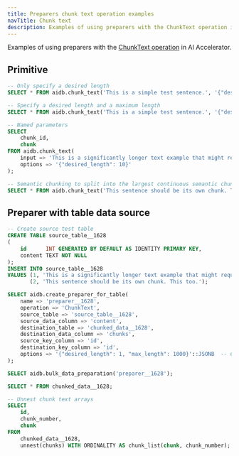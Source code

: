 ```yaml
---
title: Preparers chunk text operation examples
navTitle: Chunk text
description: Examples of using preparers with the ChunkText operation in AI Accelerator.
---
```


Examples of using preparers with the [ChunkText operation](../primitives#chunk-text) in AI Accelerator.

## Primitive

```sql
-- Only specify a desired length
SELECT * FROM aidb.chunk_text('This is a simple test sentence.', '{"desired_length": 10}');

-- Specify a desired length and a maximum length
SELECT * FROM aidb.chunk_text('This is a simple test sentence.', '{"desired_length": 10, "max_length": 15}');

-- Named parameters
SELECT
    chunk_id,
    chunk
FROM aidb.chunk_text(
    input => 'This is a significantly longer text example that might require splitting into smaller chunks. The purpose of this function is to partition text data into segments of a specified maximum length, for example, this sentence 145 is characters. This enables processing or storage of data in manageable parts.',
    options => '{"desired_length": 10}'
);

-- Semantic chunking to split into the largest continuous semantic chunk that fits in the max_length
SELECT * FROM aidb.chunk_text('This sentence should be its own chunk. This too.', '{"desired_length": 1, "max_length": 1000}');
```

## Preparer with table data source

```sql
-- Create source test table
CREATE TABLE source_table__1628
(
    id      INT GENERATED BY DEFAULT AS IDENTITY PRIMARY KEY,
    content TEXT NOT NULL
);
INSERT INTO source_table__1628
VALUES (1, 'This is a significantly longer text example that might require splitting into smaller chunks. The purpose of this function is to partition text data into segments of a specified maximum length, for example, this sentence 145 is characters. This enables processing or storage of data in manageable parts.'),
       (2, 'This sentence should be its own chunk. This too.');

SELECT aidb.create_preparer_for_table(
    name => 'preparer__1628',
    operation => 'ChunkText',
    source_table => 'source_table__1628',
    source_data_column => 'content',
    destination_table => 'chunked_data__1628',
    destination_data_column => 'chunks',
    source_key_column => 'id',
    destination_key_column => 'id',
    options => '{"desired_length": 1, "max_length": 1000}'::JSONB  -- Configuration for the ChunkText operation
);

SELECT aidb.bulk_data_preparation('preparer__1628');

SELECT * FROM chunked_data__1628;

-- Unnest chunk text arrays
SELECT
    id,
    chunk_number,
    chunk
FROM
    chunked_data__1628,
    unnest(chunks) WITH ORDINALITY AS chunk_list(chunk, chunk_number);
```
